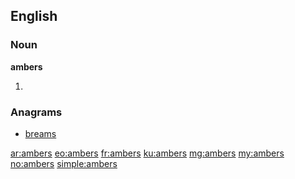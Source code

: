 ==English==

===Noun===
'''ambers'''

# {{plural of|amber}}

===Anagrams===
* [[breams#English|breams]]

[[ar:ambers]]
[[eo:ambers]]
[[fr:ambers]]
[[ku:ambers]]
[[mg:ambers]]
[[my:ambers]]
[[no:ambers]]
[[simple:ambers]]